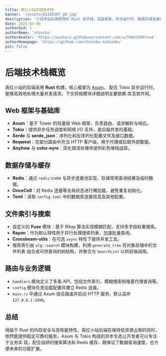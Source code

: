 ```yaml
---
title: 真红小站后端技术栈
banner: '/assets/81320307_p0.jpg'
description: '介绍本站后端使用的 Rust 技术栈，涵盖框架、异步运行时、数据存储及搜索算法等内容。'
date: 2025-03-06
authorUid: 1
authorName: 'shinnku'
authorAvatar: 'https://avatars.githubusercontent.com/u/74663709?v=4'
authorHomepage: 'https://github.com/shinnku-nikaidou'
pin: false
---
```


# 后端技术栈概览

真红小站的后端采用 **Rust** 构建，核心框架为 [Axum](https://github.com/tokio-rs/axum)。
配合 Tokio 异步运行时，能够高效地处理大量并发请求。下文将按模块详细说明主要依赖
库及其作用。

## Web 框架与基础库

- **Axum**：基于 Tower 的轻量级 Web 框架，负责路由、请求解析与响应。
- **Tokio**：提供异步任务调度和网络 I/O 支持，是后端并发的基础。
- **Serde** 与 **serde_json**：序列化和反序列化配置文件及接口数据。
- **Reqwest**：在部分路由中充当 HTTP 客户端，用于代理或拉取外部数据。
- **Anyhow** 与 **color-eyre**：简化错误处理并提供彩色堆栈追踪。

## 数据存储与缓存

- **Redis**：通过 `redis` crate 与异步连接池实现，存储常用查询结果及临时数据。
- **OnceCell**：对 Redis 连接等全局状态进行懒加载，避免重复初始化。
- **Toml**：读取 `config.toml` 中的数据库连接信息及其他配置。

## 文件索引与搜索

- 自定义的 **Fuse** 模块：基于 Bitap 算法实现模糊匹配，支持多字段权重搜索。
- **Rayon**：作为默认特性用于并行处理搜索列表，加速批量查询。
- **Crossbeam-utils**：在可选 `async` 特性下提供并发工具。
- 搜索索引由 `alg::search` 模块构建，利用 `generate_tree` 将对象存储中的文件列表
  组合成可供查询的树结构，并聚合为 `SearchList` 以供前端调用。

## 路由与业务逻辑

- `handlers` 模块定义了多条 API，包括文件索引、模糊搜索和维基代理查询等。
- `config` 模块负责加载配置并建立 Redis 连接。
- `main.rs` 中通过 Axum 组合路由并启动 HTTP 服务，默认监听 `127.0.0.1:2999`。

## 总结

得益于 Rust 的内存安全与高性能特性，真红小站后端在保持低资源占用的同时，
依然能提供稳定可靠的服务。Axum 与 Tokio 构成的异步生态让开发者可以专注于业务实
现，配合自研的搜索算法和 Redis 缓存，既保证了数据查询速度，也方便未来的功能扩展。
